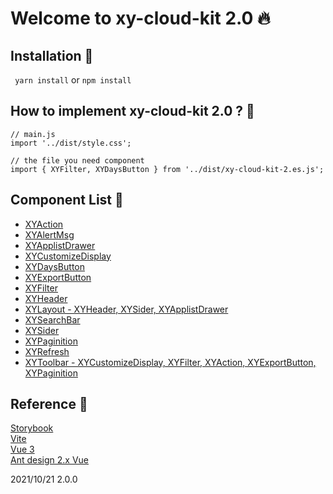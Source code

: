 
<Meta title="Doc/Readme" />

# Welcome to xy-cloud-kit 2.0 🔥
## Installation 📗
` yarn install`   or   `npm install`

## How to implement xy-cloud-kit 2.0 ? 🙋

```
// main.js
import '../dist/style.css';
```
```
// the file you need component
import { XYFilter, XYDaysButton } from '../dist/xy-cloud-kit-2.es.js';

```
## Component List 🍱
* [XYAction](?path=/story/ui-kit-actionbutton--default)
* [XYAlertMsg](?path=/story/ui-kit-alertmsg--default)
* [XYApplistDrawer](?path=/story/ui-kit-layout-applistdrawer--default)
* [XYCustomizeDisplay](?path=/story/ui-kit-customizedisplay--default)
* [XYDaysButton](?path=/story/ui-kit-days--default)
* [XYExportButton](?path=/story/ui-kit-exportexcelbutton--default)
* [XYFilter](?path=/story/ui-kit-filter--default)
* [XYHeader](?path=/story/ui-kit-layout-header--default)
* [XYLayout - XYHeader, XYSider, XYApplistDrawer](?path=/story/ui-kit-layout-applayout--default)
* [XYSearchBar](?path=/story/ui-kit-searchbar--default)
* [XYSider](?path=/story/ui-kit-layout-sider--dark)
* [XYPaginition](?path=/story/ui-kit-pagination--default)
* [XYRefresh](?path=/story/ui-kit-refreshbutton--default)
* [XYToolbar - XYCustomizeDisplay, XYFilter, XYAction, XYExportButton, XYPaginition](?path=/story/ui-kit-toolbar--default)

## Reference 🦄

[Storybook](https://storybook.js.org/docs/vue/get-started/introduction)   
[Vite](https://vitejs.dev/)   
[Vue 3](https://v3.vuejs.org/guide/introduction.html)   
[Ant design 2.x Vue](https://2x.antdv.com/components/overview/)   

2021/10/21 2.0.0